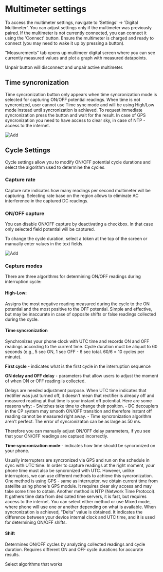 
# Multimeter settings

To access the multimeter settings, navigate to 'Settings' -> 'Digital Multimeter'. You can adjust settings only if the multimeter was previously paired. If the multimeter is not currently connected, you can connect it using the 'Connect' button. Ensure the multimeter is charged and ready to connect (you may need to wake it up by pressing a button).

"Measurements" tab opens up multimeer digital screen where you can see currently measured values and plot a graph with measured datapoints.

Unpair button will disconnect and unpair active multimeter.

## Time syncronization

Time syncronization button only appears when time syncronization mode is selected for capturing ON/OFF potential readings. When time is not syncronized, user cannot use Time sync mode and will be using High/Low mode instead until syncronization is achieved.
To request immediate syncronization press the button and wait for the result. In case of GPS syncronization you need to have access to clear sky, in case of NTP - access to the internet.

<ImageView>
  <Image src="/images/multimeter/9.5.png" alt="Add" width={300} height={300} />
</ImageView>

## Cycle Settings

Cycle settings allow you to modify ON/OFF potential cycle durations and select the algorithm used to determine the cycles.

### Capture rate

Capture rate indicates how many readings per second multimeter will be capturing. Selecting rate base on the region allows to eliminate AC interference in the captured DC readings.


### ON/OFF capture

You can disable ON/OFF capture by deactivating a checkbox. In that case only selected field potential will be captured.

To change the cycle duration, select a token at the top of the screen or manually enter values in the text fields.

<ImageView>
  <Image src="/images/multimeter/9.9.png" alt="Add" width={300} height={300} />
</ImageView>

### Capture modes

There are three algorithms for determining ON/OFF readings during interruption cycle:

#### High-Low:

Assigns the most negative reading measured during the cycle to the ON potential and the most positive to the OFF potential.
Simple and effective, but may be inaccurate in case of opposite shifts or false readings collected during the cycle.

#### Time syncronization

Synchronizes your phone clock with UTC time and records ON and OFF readings according to the current time.
Cycle duration must be aliquot to 60 seconds (e.g., 5 sec ON, 1 sec OFF - 6 sec total. 60/6 = 10 cycles per minute).

**First cycle** - indicates what is the first cycle in the interruption sequence

**ON delay and OFF delay** - parameters that allow users to adjust the moment of when ON or OFF reading is collected.

<Callout>
Delays are needed adjustment purpose. When UTC time indicates that rectifier was just turned off, it doesn't mean that rectifier is already off and measured reading at that time is your instant off potential. 
Here are some reasons why:
 - Switches take time to change their position.
 - DC decouplers in the CP system may smooth ON/OFF transition and therefore instant off reading cannot be measured right away.
 - Time syncronization algorithm aren't perfect. The error of syncronizaton can be as large as 50 ms.

Therefore you can manually adjust ON/OFF delay parameters, if you see that your ON/OFF readings are captued incorrectly. 
</Callout>

**Time syncronization mode** - indicates how time should be syncronized on your phone.

<Callout>
Usually interrupters are syncronized via GPS and run on the schedule in sync with UTC time. In order to capture readings at the right moment, your phone time must also be syncronized with UTC. However, unlike interruptors, we can use different methods to achieve this syncronization.
One method is using GPS - same as interruptor, we obtain current time from satellite using phone's GPS module. It requires clear sky access and may take some time to obtain.
Another method is NTP (Network Time Protocol). It gathers time data from dedicated time servers, it is fast, but requires access to the internet.
You can select either method or use Mixed mode, where phone will use one or another depending on what is available.
When syncronization is achieved, "Delta" value is obtained. It indicates the difference between your device internal clock and UTC time, and it is used for determining ON/OFF shifts.
</Callout>

#### Shift

Determines ON/OFF cycles by analyzing collected readings and cycle duration.
Requires different ON and OFF cycle durations for accurate results.

Select algorithms that works 
